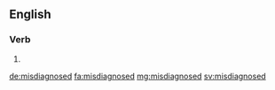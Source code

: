 ==English==

===Verb===
{{head|en}}

# {{en-past of|misdiagnose}}

[[de:misdiagnosed]]
[[fa:misdiagnosed]]
[[mg:misdiagnosed]]
[[sv:misdiagnosed]]